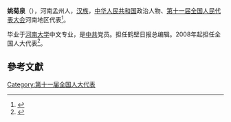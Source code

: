 '''姚菊泉'''（{{bd|1955年||}}），河南孟州人，[[汉族|汉族]]，[[中华人民共和国|中华人民共和国]]政治人物、[[第十一届全国人民代表大会|第十一届全国人民代表大会]]河南地区代表<ref>{{cite web|author=新华网|title=第十一届全国人大代表|url=http://news.xinhuanet.com/ziliao/2008-03/03/content_7708230.htm?node=36628|publisher=新华网|accessdate=2014-01-07|archive-date=2014-01-10|archive-url=https://web.archive.org/web/20140110211415/http://news.xinhuanet.com/ziliao/2008-03/03/content_7708230.htm?node=36628|dead-url=no}}</ref>。

毕业于[[河南大学|河南大学]]中文专业，是[[中共|中共]]党员。担任鹤壁日报总编辑。2008年起担任全国人大代表<ref>{{cite news|title=全国人大代表信息-姚菊泉|url=http://210.82.31.1:8084/delegate/viewDelegate.action?dbid=111505|accessdate=2013-04-05|newspaper=全国人大网|archive-url=https://web.archive.org/web/20140505035249/http://www.npc.gov.cn/delegate/viewDelegate.action?dbid=111505|archive-date=2014-05-05|dead-url=yes}}</ref>。

==參考文獻==
{{reflist}}
[[Category:第十一届全国人大代表|Category:第十一届全国人大代表]]